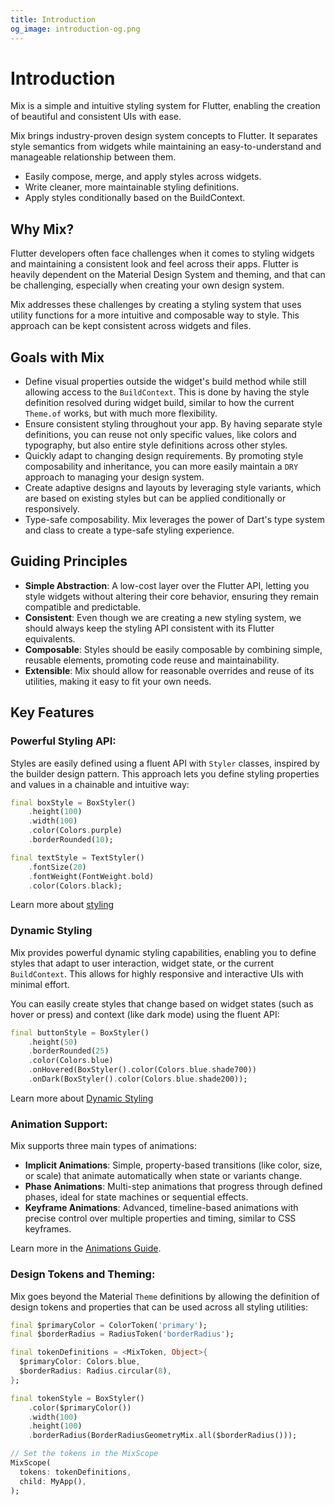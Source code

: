 ```yaml
---
title: Introduction
og_image: introduction-og.png
---
```

# Introduction

Mix is a simple and intuitive styling system for Flutter, enabling the creation of beautiful and consistent UIs with ease.

Mix brings industry-proven design system concepts to Flutter. It separates style semantics from widgets while maintaining an easy-to-understand and manageable relationship between them.

-  Easily compose, merge, and apply styles across widgets.
-  Write cleaner, more maintainable styling definitions.
-  Apply styles conditionally based on the BuildContext.

## Why Mix?

Flutter developers often face challenges when it comes to styling widgets and maintaining a consistent look and feel across their apps. Flutter is heavily dependent on the Material Design System and theming, and that can be challenging, especially when creating your own design system.

Mix addresses these challenges by creating a styling system that uses utility functions for a more intuitive and composable way to style. This approach can be kept consistent across widgets and files.

## Goals with Mix

- Define visual properties outside the widget's build method while still allowing access to the `BuildContext`. This is done by having the style definition resolved during widget build, similar to how the current `Theme.of` works, but with much more flexibility.
- Ensure consistent styling throughout your app. By having separate style definitions, you can reuse not only specific values, like colors and typography, but also entire style definitions across other styles.
- Quickly adapt to changing design requirements. By promoting style composability and inheritance, you can more easily maintain a `DRY` approach to managing your design system.
- Create adaptive designs and layouts by leveraging style variants, which are based on existing styles but can be applied conditionally or responsively.
- Type-safe composability. Mix leverages the power of Dart's type system and class to create a type-safe styling experience.

## Guiding Principles

-  **Simple Abstraction**: A low-cost layer over the Flutter API, letting you style widgets without altering their core behavior, ensuring they remain compatible and predictable.
-  **Consistent**: Even though we are creating a new styling system, we should always keep the styling API consistent with its Flutter equivalents.
-  **Composable**: Styles should be easily composable by combining simple, reusable elements, promoting code reuse and maintainability.
-  **Extensible**: Mix should allow for reasonable overrides and reuse of its utilities, making it easy to fit your own needs.

## Key Features

### **Powerful Styling API**:

Styles are easily defined using a fluent API with `Styler` classes, inspired by the builder design pattern. This approach lets you define styling properties and values in a chainable and intuitive way:

```dart
final boxStyle = BoxStyler()
    .height(100)
    .width(100)
    .color(Colors.purple)
    .borderRounded(10);

final textStyle = TextStyler()
    .fontSize(20)
    .fontWeight(FontWeight.bold)
    .color(Colors.black);
```

Learn more about [styling](/docs/guides/styling)

### **Dynamic Styling**

Mix provides powerful dynamic styling capabilities, enabling you to define styles that adapt to user interaction, widget state, or the current `BuildContext`. This allows for highly responsive and interactive UIs with minimal effort.

You can easily create styles that change based on widget states (such as hover or press) and context (like dark mode) using the fluent API:

```dart
final buttonStyle = BoxStyler()
    .height(50)
    .borderRounded(25)
    .color(Colors.blue)
    .onHovered(BoxStyler().color(Colors.blue.shade700))
    .onDark(BoxStyler().color(Colors.blue.shade200));
```

Learn more about [Dynamic Styling](/docs/guides/dynamic-styling)

### **Animation Support**:

Mix supports three main types of animations:
- **Implicit Animations**: Simple, property-based transitions (like color, size, or scale) that animate automatically when state or variants change.
- **Phase Animations**: Multi-step animations that progress through defined phases, ideal for state machines or sequential effects.
- **Keyframe Animations**: Advanced, timeline-based animations with precise control over multiple properties and timing, similar to CSS keyframes.

Learn more in the [Animations Guide](/docs/guides/animations).

### **Design Tokens and Theming**:

Mix goes beyond the Material `Theme` definitions by allowing the definition of design tokens and properties that can be used across all styling utilities:

```dart
final $primaryColor = ColorToken('primary');
final $borderRadius = RadiusToken('borderRadius');

final tokenDefinitions = <MixToken, Object>{
  $primaryColor: Colors.blue,
  $borderRadius: Radius.circular(8),
};

final tokenStyle = BoxStyler()
    .color($primaryColor())
    .width(100)
    .height(100)
    .borderRadius(BorderRadiusGeometryMix.all($borderRadius()));

// Set the tokens in the MixScope
MixScope(
  tokens: tokenDefinitions,
  child: MyApp(),
);
```
